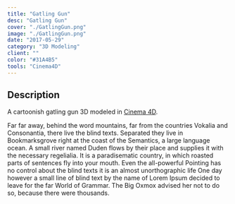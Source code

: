 ```yaml
---
title: "Gatling Gun"
desc: "Gatling Gun"
cover: "./GatlingGun.png"
image: "./GatlingGun.png"
date: "2017-05-29"
category: "3D Modeling"
client: ""
color: "#31A4B5"
tools: "Cinema4D"
---
```


## Description

A cartoonish gatling gun 3D modeled in [Cinema 4D](https://www.maxon.net/en-us/products/cinema-4d/overview/).

Far far away, behind the word mountains, far from the countries Vokalia and Consonantia, there live the blind texts. Separated they live in Bookmarksgrove right at the coast of the Semantics, a large language ocean. A small river named Duden flows by their place and supplies it with the necessary regelialia. It is a paradisematic country, in which roasted parts of sentences fly into your mouth. Even the all-powerful Pointing has no control about the blind texts it is an almost unorthographic life One day however a small line of blind text by the name of Lorem Ipsum decided to leave for the far World of Grammar. The Big Oxmox advised her not to do so, because there were thousands.
